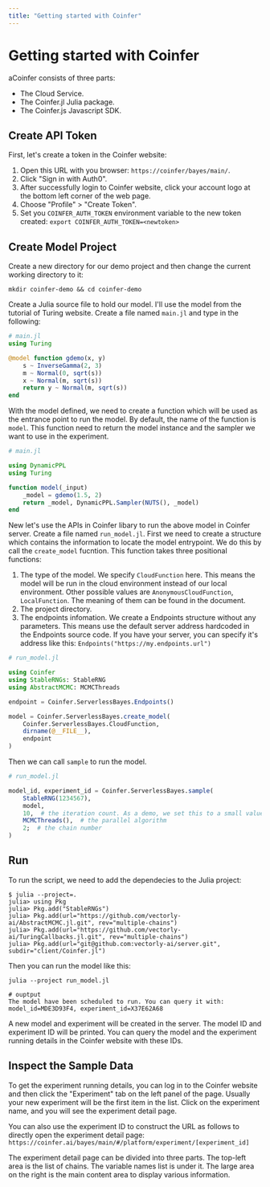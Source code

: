 ```yaml
---
title: "Getting started with Coinfer"
---
```


# Getting started with Coinfer

aCoinfer consists of three parts:

- The Cloud Service.
- The Coinfer.jl Julia package.
- The Coinfer.js Javascript SDK.


## Create API Token

First, let's create a token in the Coinfer website:

1. Open this URL with you browser: `https://coinfer/bayes/main/`.
1. Click "Sign in with Auth0".
1. After successfully login to Coinfer website, click your account logo at the bottom left corner of the web page.
1. Choose "Profile" > "Create Token".
1. Set you `COINFER_AUTH_TOKEN` environment variable to the new token created: `export COINFER_AUTH_TOKEN=<newtoken>`

## Create Model Project

Create a new directory for our demo project and then change the current working directory to it:

```
mkdir coinfer-demo && cd coinfer-demo
```

Create a Julia source file to hold our model. I'll use the model from the tutorial of Turing website.
Create a file named `main.jl` and type in the following:

```julia
# main.jl
using Turing

@model function gdemo(x, y)
    s ~ InverseGamma(2, 3)
    m ~ Normal(0, sqrt(s))
    x ~ Normal(m, sqrt(s))
    return y ~ Normal(m, sqrt(s))
end
```

With the model defined, we need to create a function which will be used as the entrance point to run the model. By default, the name of the function is `model`. This function need to return the model instance and the sampler we want to use in the experiment.

```julia
# main.jl

using DynamicPPL
using Turing

function model(_input)
    _model = gdemo(1.5, 2)
    return _model, DynamicPPL.Sampler(NUTS(), _model)
end
```

New let's use the APIs in Coinfer libary to run the above model in Coinfer server.
Create a file named `run_model.jl`. First we need to create a structure which contains
the information to locate the model entrypoint. We do this by call the `create_model`
fucntion. This function takes three positional functions:

1. The type of the model. We specify `CloudFunction` here. This means the model will be run in the cloud environment instead of our local environment. Other possible values are `AnonymousCloudFunction`, `LocalFunction`. The meaning of them can be found in the document.
2. The project directory.
3. The endpoints infomation. We create a Endpoints structure without any parameters. This means use the default server address hardcoded in the Endpoints source code. If you have your server, you can specify it's address like this: `Endpoints("https://my.endpoints.url")`


```julia
# run_model.jl

using Coinfer
using StableRNGs: StableRNG
using AbstractMCMC: MCMCThreads

endpoint = Coinfer.ServerlessBayes.Endpoints()

model = Coinfer.ServerlessBayes.create_model(
    Coinfer.ServerlessBayes.CloudFunction,
    dirname(@__FILE__),
    endpoint
)
```

Then we can call `sample` to run the model.

```julia
# run_model.jl

model_id, experiment_id = Coinfer.ServerlessBayes.sample(
    StableRNG(1234567),
    model,
    10,  # the iteration count. As a demo, we set this to a small value
    MCMCThreads(),  # the parallel algorithm
    2;  # the chain number
)
```

## Run

To run the script, we need to add the dependecies to the Julia project:

```
$ julia --project=.
julia> using Pkg
julia> Pkg.add("StableRNGs")
julia> Pkg.add(url="https://github.com/vectorly-ai/AbstractMCMC.jl.git", rev="multiple-chains")
julia> Pkg.add(url="https://github.com/vectorly-ai/TuringCallbacks.jl.git", rev="multiple-chains")
julia> Pkg.add(url="git@github.com:vectorly-ai/server.git", subdir="client/Coinfer.jl")
```

Then you can run the model like this:

```
julia --project run_model.jl

# ouptput
The model have been scheduled to run. You can query it with:
model_id=MDE3D93F4, experiment_id=X37E62A68
```

A new model and experiment will be created in the server. The model ID and experiment ID will be printed.
You can query the model and the experiment running details in the Coinfer website with these IDs.

## Inspect the Sample Data

To get the experiment running details, you can log in to the Coinfer website and then click the "Experiment" tab on the left panel of the page. Usually your new experiment will be the first item in the list. Click on the experiment name, and you will see the experiment detail page.

You can also use the experiment ID to construct the URL as follows to directly open the experiment detail page: `https://coinfer.ai/bayes/main/#/platform/experiment/[experiment_id]`

The experiment detail page can be divided into three parts. The top-left area is the list of chains. The variable names list is under it. The large area on the right is the main content area to display various information.
